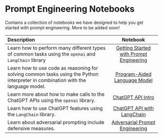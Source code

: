 # Prompt Engineering Notebooks

Contains a collection of notebooks we have designed to help you get started with prompt engineering. More to be added soon!

| Description                                                                                                                      |                                                               Notebook                                                                 |
| :------------------------------------------------------------------------------------------------------------------------------- | :------------------------------------------------------------------------------------------------------------------------------------: |
| Learn how to perform many different types of common tasks using the `openai` and `LangChain` library                             |   [Getting Started with Prompt Engineering](https://github.com/dair-ai/Prompt-Engineering-Guide/blob/main/notebooks/pe-lecture.ipynb)  |
| Learn how to use code as reasoning for solving common tasks using the Python interpreter in combination with the language model. |          [Program-Aided Language Model](https://github.com/dair-ai/Prompt-Engineering-Guide/blob/main/notebooks/pe-pal.ipynb)          |
| Learn more about how to make calls to the ChatGPT APIs using the `openai` library.                                               |           [ChatGPT API Intro](https://github.com/dair-ai/Prompt-Engineering-Guide/blob/main/notebooks/pe-chatgpt-intro.ipynb)          |
| Learn how to use ChatGPT features using the `LangChain` library.                                                                 |    [ChatGPT API with LangChain](https://github.com/dair-ai/Prompt-Engineering-Guide/blob/main/notebooks/pe-chatgpt-langchain.ipynb)    |
| Learn about adversarial prompting include defensive measures.                                                                    | [Adversarial Prompt Engineering](https://github.com/dair-ai/Prompt-Engineering-Guide/blob/main/notebooks/pe-chatgpt-adversarial.ipynb) |
